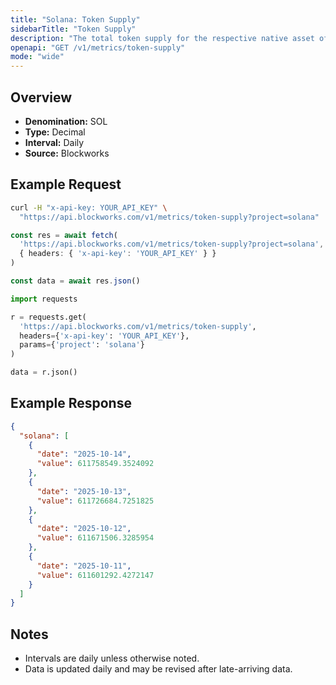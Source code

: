 ```yaml
---
title: "Solana: Token Supply"
sidebarTitle: "Token Supply"
description: "The total token supply for the respective native asset of that chain. Inclusive of all locked tokens."
openapi: "GET /v1/metrics/token-supply"
mode: "wide"
---
```


## Overview

- **Denomination:** SOL
- **Type:** Decimal
- **Interval:** Daily
- **Source:** Blockworks

## Example Request

<CodeGroup>

```bash cURL
curl -H "x-api-key: YOUR_API_KEY" \
  "https://api.blockworks.com/v1/metrics/token-supply?project=solana"
```

```typescript TypeScript
const res = await fetch(
  'https://api.blockworks.com/v1/metrics/token-supply?project=solana',
  { headers: { 'x-api-key': 'YOUR_API_KEY' } }
)

const data = await res.json()
```

```python Python
import requests

r = requests.get(
  'https://api.blockworks.com/v1/metrics/token-supply',
  headers={'x-api-key': 'YOUR_API_KEY'},
  params={'project': 'solana'}
)

data = r.json()
```

</CodeGroup>

## Example Response

```json
{
  "solana": [
    {
      "date": "2025-10-14",
      "value": 611758549.3524092
    },
    {
      "date": "2025-10-13",
      "value": 611726684.7251825
    },
    {
      "date": "2025-10-12",
      "value": 611671506.3285954
    },
    {
      "date": "2025-10-11",
      "value": 611601292.4272147
    }
  ]
}
```

## Notes
- Intervals are daily unless otherwise noted.
- Data is updated daily and may be revised after late-arriving data.